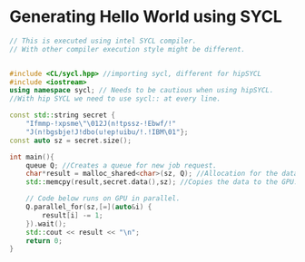 # Generating Hello World using SYCL

```cpp
// This is executed using intel SYCL compiler.
// With other compiler execution style might be different.


#include <CL/sycl.hpp> //importing sycl, different for hipSYCL
#include <iostream>
using namespace sycl; // Needs to be cautious when using hipSYCL. 
//With hip SYCL we need to use sycl:: at every line.

const std::string secret {
    "Ifmmp-!xpsme\"\012J(n!tpssz-!Ebwf/!"
    "J(n!bgsbje!J!dbo(u!ep!uibu/!.!IBM\01"};
const auto sz = secret.size();

int main(){
    queue Q; //Creates a queue for new job request.
    char*result = malloc_shared<char>(sz, Q); //Allocation for the data to be shared with GPU
    std::memcpy(result,secret.data(),sz); //Copies the data to the GPU.

    // Code below runs on GPU in parallel.
    Q.parallel_for(sz,[=](auto&i) {
        result[i] -= 1;
    }).wait();
    std::cout << result << "\n";
    return 0;
}
```

